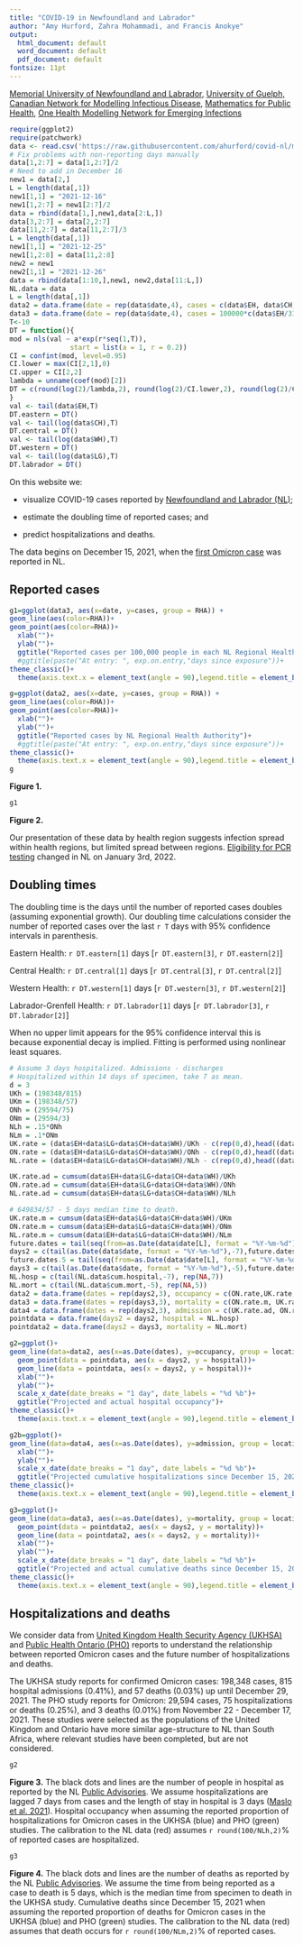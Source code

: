 ```yaml
---
title: "COVID-19 in Newfoundland and Labrador"
author: "Amy Hurford, Zahra Mohammadi, and Francis Anokye"
output:
  html_document: default
  word_document: default
  pdf_document: default
fontsize: 11pt
---
```

[Memorial University of Newfoundland and Labrador,](https://www.mun.ca/math/)
[University of Guelph,](https://mathstat.uoguelph.ca/)
[Canadian Network for Modelling Infectious Disease,](https://canmod.net/)
[Mathematics for Public Health,](http://www.fields.utoronto.ca/activities/public-health)
[One Health Modelling Network for Emerging Infections](https://www.yorku.ca/science/cdm/2021/04/09/ccdm-network-to-model-emerging-infectious-diseases-receives-2-5-million-in-federal-funding/)

```r
require(ggplot2)
require(patchwork)
data <- read.csv('https://raw.githubusercontent.com/ahurford/covid-nl/master/NL.csv', fill=TRUE)
# Fix problems with non-reporting days manually
data[1,2:7] = data[1,2:7]/2
# Need to add in December 16
new1 = data[2,]
L = length(data[,1])
new1[1,1] = "2021-12-16"
new1[1,2:7] = new1[2:7]/2
data = rbind(data[1,],new1,data[2:L,])
data[3,2:7] = data[2,2:7]
data[11,2:7] = data[11,2:7]/3
L = length(data[,1])
new1[1,1] = "2021-12-25"
new1[1,2:8] = data[11,2:8]
new2 = new1
new2[1,1] = "2021-12-26"
data = rbind(data[1:10,],new1, new2,data[11:L,])
NL.data = data
L = length(data[,1])
data2 = data.frame(date = rep(data$date,4), cases = c(data$EH, data$CH, data$WH, data$LG), RHA = rep(c("Eastern", "Central", "Western", "Labrador-Grenfell"), each=L)) 
data3 = data.frame(date = rep(data$date,4), cases = 100000*c(data$EH/317664, data$CH/91201, data$WH/76608, data$LG/36069), RHA = rep(c("Eastern", "Central", "Western", "Labrador-Grenfell"), each=L)) 
T<-10
DT = function(){
mod = nls(val ~ a*exp(r*seq(1,T)), 
               start = list(a = 1, r = 0.2))
CI = confint(mod, level=0.95)
CI.lower = max(CI[2,1],0)
CI.upper = CI[2,2]
lambda = unname(coef(mod)[2])
DT = c(round(log(2)/lambda,2), round(log(2)/CI.lower,2), round(log(2)/CI.upper,2))
}
val <- tail(data$EH,T)
DT.eastern = DT()
val <- tail(log(data$CH),T)
DT.central = DT()
val <- tail(log(data$WH),T)
DT.western = DT()
val <- tail(log(data$LG),T)
DT.labrador = DT()
```

<div class="alert alert-info">

On this website we:

- visualize COVID-19 cases reported by [Newfoundland and Labrador (NL)](https://www.gov.nl.ca/releases/covid-19-news/);

- estimate the doubling time of reported cases; and

- predict hospitalizations and deaths.

The data begins on December 15, 2021, when the [first Omicron case](http://ntv.ca/province-confirms-first-case-of-omicron-variant-introduces-new-public-health-measures/) was reported in NL.

</div>

## Reported cases

```r
g1=ggplot(data3, aes(x=date, y=cases, group = RHA)) +
geom_line(aes(color=RHA))+
geom_point(aes(color=RHA))+
  xlab("")+
  ylab("")+
  ggtitle("Reported cases per 100,000 people in each NL Regional Health Authority")+
  #ggtitle(paste("At entry: ", exp.on.entry,"days since exposure"))+
theme_classic()+
  theme(axis.text.x = element_text(angle = 90),legend.title = element_blank())

g=ggplot(data2, aes(x=date, y=cases, group = RHA)) +
geom_line(aes(color=RHA))+
geom_point(aes(color=RHA))+
  xlab("")+
  ylab("")+
  ggtitle("Reported cases by NL Regional Health Authority")+
  #ggtitle(paste("At entry: ", exp.on.entry,"days since exposure"))+
theme_classic()+
  theme(axis.text.x = element_text(angle = 90),legend.title = element_blank())
g
```

**Figure 1.** 

```r
g1
```

**Figure 2.** 

Our presentation of these data by health region suggests infection spread within health regions, but limited spread between regions. [Eligibility for PCR testing](https://www.gov.nl.ca/releases/2022/health/0103n02/) changed in NL on January 3rd, 2022.


## Doubling times

The doubling time is the days until the number of reported cases doubles (assuming exponential growth). Our doubling time calculations consider the number of reported cases over the last `r T` days with 95% confidence intervals in parenthesis.

Eastern Health: `r DT.eastern[1]` days [`r DT.eastern[3]`, `r DT.eastern[2]`]

Central Health: `r DT.central[1]` days [`r DT.central[3]`, `r DT.central[2]`]

Western Health: `r DT.western[1]` days [`r DT.western[3]`, `r DT.western[2]`]

Labrador-Grenfell Health: `r DT.labrador[1]` days [`r DT.labrador[3]`, `r DT.labrador[2]`] 

When no upper limit appears for the 95% confidence interval this is because exponential decay is implied. Fitting is performed using nonlinear least squares.

```r
 
# Assume 3 days hospitalized. Admissions - discharges
# Hospitalized within 14 days of specimen, take 7 as mean.
d = 3
UKh = (198348/815)
UKm = (198348/57)
ONh = (29594/75)
ONm = (29594/3)
NLh = .15*ONh
NLm = .1*ONm
UK.rate = (data$EH+data$LG+data$CH+data$WH)/UKh - c(rep(0,d),head((data$EH+data$LG+data$CH+data$WH)/UKh,-d))
ON.rate = (data$EH+data$LG+data$CH+data$WH)/ONh - c(rep(0,d),head((data$EH+data$LG+data$CH+data$WH)/ONh,-d))
NL.rate = (data$EH+data$LG+data$CH+data$WH)/NLh - c(rep(0,d),head((data$EH+data$LG+data$CH+data$WH)/NLh,-d))

UK.rate.ad = cumsum(data$EH+data$LG+data$CH+data$WH)/UKh
ON.rate.ad = cumsum(data$EH+data$LG+data$CH+data$WH)/ONh
NL.rate.ad = cumsum(data$EH+data$LG+data$CH+data$WH)/NLh

# 649834/57 - 5 days median time to death.
UK.rate.m = cumsum(data$EH+data$LG+data$CH+data$WH)/UKm
ON.rate.m = cumsum(data$EH+data$LG+data$CH+data$WH)/ONm
NL.rate.m = cumsum(data$EH+data$LG+data$CH+data$WH)/NLm
future.dates = tail(seq(from=as.Date(data$date[L], format = "%Y-%m-%d"), length.out = 8, by = "days"),-1)
days2 = c(tail(as.Date(data$date, format = "%Y-%m-%d"),-7),future.dates)
future.dates.5 = tail(seq(from=as.Date(data$date[L], format = "%Y-%m-%d"), length.out = 6, by = "days"),-1)
days3 = c(tail(as.Date(data$date, format = "%Y-%m-%d"),-5),future.dates.5)
NL.hosp = c(tail(NL.data$cum.hospital,-7), rep(NA,7))
NL.mort = c(tail(NL.data$cum.mort,-5), rep(NA,5))
data2 = data.frame(dates = rep(days2,3), occupancy = c(ON.rate,UK.rate,NL.rate), location = rep(c("ON", "UK", "NL"), each = L))
data3 = data.frame(dates = rep(days3,3), mortality = c(ON.rate.m, UK.rate.m,NL.rate.m), location = rep(c("ON", "UK", "NL"), each = length(days3)))
data4 = data.frame(dates = rep(days2,3), admission = c(UK.rate.ad, ON.rate.ad, NL.rate.ad),location = rep(c("ON", "UK", "NL"), each = L)) 
pointdata = data.frame(days2 = days2, hospital = NL.hosp)
pointdata2 = data.frame(days2 = days3, mortality = NL.mort)
```

```r
g2=ggplot()+
geom_line(data=data2, aes(x=as.Date(dates), y=occupancy, group = location, color=location))+
  geom_point(data = pointdata, aes(x = days2, y = hospital))+
  geom_line(data = pointdata, aes(x = days2, y = hospital))+
  xlab("")+
  ylab("")+
  scale_x_date(date_breaks = "1 day", date_labels = "%d %b")+
  ggtitle("Projected and actual hospital occupancy")+
theme_classic()+
  theme(axis.text.x = element_text(angle = 90),legend.title = element_blank())

g2b=ggplot()+
geom_line(data=data4, aes(x=as.Date(dates), y=admission, group = location, color=location))+
  xlab("")+
  ylab("")+
  scale_x_date(date_breaks = "1 day", date_labels = "%d %b")+
  ggtitle("Projected cumulative hospitalizations since December 15, 2021")+
theme_classic()+
  theme(axis.text.x = element_text(angle = 90),legend.title = element_blank())

g3=ggplot()+
geom_line(data=data3, aes(x=as.Date(dates), y=mortality, group = location, color=location))+
  geom_point(data = pointdata2, aes(x = days2, y = mortality))+
  geom_line(data = pointdata2, aes(x = days2, y = mortality))+
  xlab("")+
  ylab("")+
  scale_x_date(date_breaks = "1 day", date_labels = "%d %b")+
  ggtitle("Projected and actual cumulative deaths since December 15, 2021")+
theme_classic()+
  theme(axis.text.x = element_text(angle = 90),legend.title = element_blank())
```

## Hospitalizations and deaths

We consider data from [United Kingdom Health Security Agency  (UKHSA)](https://assets.publishing.service.gov.uk/government/uploads/system/uploads/attachment_data/file/1044481/Technical-Briefing-31-Dec-2021-Omicron_severity_update.pdf) and [Public Health Ontario (PHO)](https://www.publichealthontario.ca/-/media/documents/ncov/epi/covid-19-epi-enhanced-estimates-omicron-severity-study.pdf?sc_lang=en) reports to understand the relationship between reported Omicron cases and the future number of hospitalizations and deaths.

The UKHSA study reports for confirmed Omicron cases: 198,348 cases, 815 hospital admissions (0.41%), and 57 deaths (0.03%) up until December 29, 2021. The PHO study reports for Omicron: 29,594 cases, 75 hospitalizations or deaths (0.25%), and 3 deaths (0.01%) from November 22 - December 17, 2021. These studies were selected as the populations of the United Kingdom and Ontario have more similar age-structure to NL than South Africa, where relevant studies have been completed, but are not considered.

```r
g2
```

**Figure 3.** The black dots and lines are the number of people in hospital as reported by the NL [Public Advisories](https://www.gov.nl.ca/releases/covid-19-news/). We assume hospitalizations are lagged 7 days from cases and the length of stay in hospital is 3 days ([Maslo et al. 2021](https://jamanetwork.com/journals/jama/fullarticle/2787776)). Hospital occupancy when assuming the reported proportion of hospitalizations for Omicron cases in the UKHSA (blue) and PHO (green) studies. The calibration to the NL data (red) assumes `r round(100/NLh,2)`% of reported cases are hospitalized.

<!-- ```{r, echo=FALSE,warning=FALSE} -->
<!-- g2b -->
<!-- ``` -->

<!-- **Figure 4.** The reported proportion of hospitalizations for Omicron cases in the PHO and UKHSA studies are parameters that determine the lower and upper bounds of the grey shaded regions for projected cumulative number of hospitalizations since December 15th, 2021 in NL. In addition, we assume hospitalizations are lagged 7 days from cases. The NL Public Advisories do not report the number of new admissions or discharges, so these predictions of the cumulative number of hospitalizations cannot be evaluated using the publicly available information. The range of cumulative hospitalization is [`r round(ON.rate.ad[(L-7)],2)`, `r round(UK.rate.ad[(L-7)],2)`] on `r as.Date(days2[(L-7)], format = "%d %b")` and [`r round(ON.rate.ad[L],2)`, `r round(UK.rate.ad[L],2)`] on `r as.Date(days2[L], format= "%d %b")`. -->


```r
g3
```

**Figure 4.** The black dots and lines are the number of deaths as reported by the NL [Public Advisories](https://www.gov.nl.ca/releases/covid-19-news/). We assume the time from being reported as a case to death is 5 days, which is the median time from specimen to death in the UKHSA study. Cumulative deaths since December 15, 2021 when assuming the reported proportion of deaths for Omicron cases in the UKHSA (blue) and PHO (green) studies. The calibration to the NL data (red) assumes that death occurs for `r round(100/NLm,2)`% of reported cases.


